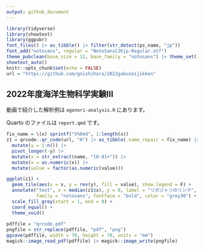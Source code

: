 ```yaml
---
output: github_document
---
```


```r
library(tidyverse)
library(showtext)
library(ggpubr)
font_files() |> as_tibble() |> filter(str_detect(ps_name, "jp"))
font_add("notosans", regular = "NotoSansCJKjp-Regular.otf")
theme_pubclean(base_size = 12, base_family = "notosans") |> theme_set()
showtext_auto()
knitr::opts_chunk$set(echo = FALSE)
url = "https://github.com/gnishihara/2022gakuseijikken"
```

## 2022年度海洋生物科学実験III

動画で紹介した解析例は `ogonori-analysis.R` にあります。

Quarto のファイルは `report.qmd` です。

```r
fix_name = \(x) sprintf("V%04d", 1:length(x))
z1 = qrcode::qr_code(url, "H") |> as_tibble(.name_repair = fix_name) |> 
  mutate(y = 1:n()) |> 
  pivot_longer(-y) |> 
  mutate(x = str_extract(name, "[0-9]+")) |> 
  mutate(x = as.numeric(x)) |> 
  mutate(value = factor(as.numeric(value)))

ggplot(z1) + 
  geom_tile(aes(x = x, y = rev(y), fill = value), show.legend = F) +
  annotate("text", x = median(z1$x), y = 0, label = "リポジトリのリンク", 
           family = "notosans", fontface = "bold", color = "grey30") +
  scale_fill_grey(start = 1, end = 0) +
  coord_equal() +
  theme_void()
  
pdffile = "qrcode.pdf"
pngfile = str_replace(pdffile, "pdf", "png")
ggsave(pdffile, width = 70, height = 70, units = "mm")
magick::image_read_pdf(pdffile) |> magick::image_write(pngfile)
```

